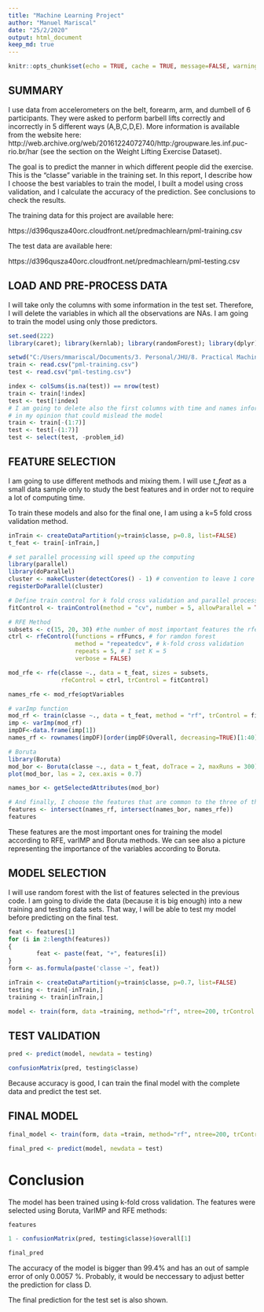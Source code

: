 ---
title: "Machine Learning Project"
author: "Manuel Mariscal"
date: "25/2/2020"
output: html_document
keep_md: true
---

```{r setup, include=FALSE}
knitr::opts_chunk$set(echo = TRUE, cache = TRUE, message=FALSE, warning=FALSE)
```

## SUMMARY

I use data from accelerometers on the belt, forearm, arm, and dumbell of 6 participants. They were asked to perform barbell lifts correctly and incorrectly in 5 different ways (A,B,C,D,E). More information is available from the website here: http://web.archive.org/web/20161224072740/http:/groupware.les.inf.puc-rio.br/har (see the section on the Weight Lifting Exercise Dataset).

The goal is to predict the manner in which different people did the exercise. This is the "classe" variable in the training set. 
In this report, I describe how I choose the best variables to train the model, I built a model using cross validation, and I calculate the accuracy of the prediction. See conclusions to check the results. 

The training data for this project are available here:

https://d396qusza40orc.cloudfront.net/predmachlearn/pml-training.csv

The test data are available here:

https://d396qusza40orc.cloudfront.net/predmachlearn/pml-testing.csv


## LOAD AND PRE-PROCESS DATA

I will take only the columns with some information in the test set. Therefore, I will delete the variables in which all the 
observations are NAs. I am going to train the model using only those predictors. 

```{r load_data, message=FALSE, warning=FALSE}
set.seed(222)
library(caret); library(kernlab); library(randomForest); library(dplyr)

setwd("C:/Users/mmariscal/Documents/3. Personal/JHU/8. Practical Machine Learning/Project/")
train <- read.csv("pml-training.csv") 
test <- read.csv("pml-testing.csv") 

index <- colSums(is.na(test)) == nrow(test)
train <- train[!index]
test <- test[!index]
# I am going to delete also the first columns with time and names information because 
# in my opinion that could mislead the model
train <- train[-(1:7)]
test <- test[-(1:7)]
test <- select(test, -problem_id)
```

## FEATURE SELECTION

I am going to use different methods and mixing them. I will use *t_feat* as a small data sample only to 
study the best features and in order not to require a lot of computing time.

To train these models and also for the final one, I am using a k=5 fold cross validation method.

```{r features, message=FALSE, warning=FALSE}
inTrain <- createDataPartition(y=train$classe, p=0.8, list=FALSE)
t_feat <- train[-inTrain,]

# set parallel processing will speed up the computing 
library(parallel)
library(doParallel)
cluster <- makeCluster(detectCores() - 1) # convention to leave 1 core for OS
registerDoParallel(cluster)

# Define train control for k fold cross validation and parallel processing
fitControl <- trainControl(method = "cv", number = 5, allowParallel = TRUE)

# RFE Method
subsets <- c(15, 20, 30) #the number of most important features the rfe should iterate
ctrl <- rfeControl(functions = rfFuncs, # for ramdon forest
                   method = "repeatedcv", # k-fold cross validation
                   repeats = 5, # I set K = 5
                   verbose = FALSE)

mod_rfe <- rfe(classe ~., data = t_feat, sizes = subsets, 
               rfeControl = ctrl, trControl = fitControl)

names_rfe <- mod_rfe$optVariables

# varImp function
mod_rf <- train(classe ~., data = t_feat, method = "rf", trControl = fitControl)
imp <- varImp(mod_rf)
impDF<-data.frame(imp[1])
names_rf <- rownames(impDF)[order(impDF$Overall, decreasing=TRUE)[1:40]]

# Boruta
library(Boruta)
mod_bor <- Boruta(classe ~., data = t_feat, doTrace = 2, maxRuns = 300)
plot(mod_bor, las = 2, cex.axis = 0.7)

names_bor <- getSelectedAttributes(mod_bor)

# And finally, I choose the features that are common to the three of them.
features <- intersect(names_rf, intersect(names_bor, names_rfe))
features
```

These features are the most important ones for training the model according to RFE, varIMP and Boruta methods. We can see also a picture representing the importance of the variables according to Boruta.


## MODEL SELECTION

I will use random forest with the list of features selected in the previous code. I am going to divide the data (because it is
big enough) into a new training and testing data sets. That way, I will be able to test my model before predicting on the final test.

```{r model_sel, message=FALSE, warning=FALSE}
feat <- features[1]
for (i in 2:length(features))
{
        feat <- paste(feat, "+", features[i])
}
form <- as.formula(paste('classe ~', feat))

inTrain <- createDataPartition(y=train$classe, p=0.7, list=FALSE)
testing <- train[-inTrain,]
training <- train[inTrain,]

model <- train(form, data =training, method="rf", ntree=200, trControl = fitControl)

```

## TEST VALIDATION

```{r validation, message=FALSE, warning=FALSE}
pred <- predict(model, newdata = testing)

confusionMatrix(pred, testing$classe)
```

Because accuracy is good, I can train the final model with the complete data and predict the test set.

## FINAL MODEL

```{r final, message=FALSE, warning=FALSE}
final_model <- train(form, data =train, method="rf", ntree=200, trControl = fitControl)

final_pred <- predict(model, newdata = test)
```

# Conclusion

The model has been trained using k-fold cross validation. The features were selected using Boruta, VarIMP and RFE methods: 
```{r error, message=FALSE, warning=FALSE}
features

1 - confusionMatrix(pred, testing$classe)$overall[1]

final_pred
```

The accuracy of the model is bigger than 99.4% and has an out of sample error of only 0.0057 %. Probably, it would be neccessary to adjust better the prediction for class D. 

The final prediction for the test set is also shown.
